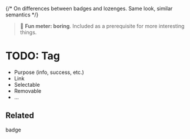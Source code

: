
<Meta title="Primitives/Tag 📅" />

{/* On differences between badges and lozenges. Same look, similar semantics */}

> 🥱 **Fun meter: boring**. Included as a prerequisite for more interesting things.

# TODO: Tag

- Purpose (info, success, etc.)
- Link
- Selectable
- Removable
- ...

## Related

badge